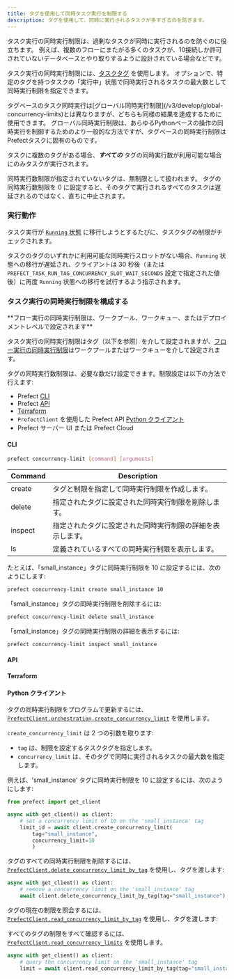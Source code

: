 ```yaml
---
title: タグを使用して同時タスク実行を制限する
description: タグを使用して、同時に実行されるタスクが多すぎるのを防ぎます。
---
```


タスク実行の同時実行制限は、過剰なタスクが同時に実行されるのを防ぐのに役立ちます。
例えば、複数のフローにまたがる多くのタスクが、10接続しか許可されていないデータベースとやり取りするように設計されている場合などです。

タスク実行の同時実行制限には、[タスクタグ](#tags) を使用します。
オプションで、特定のタグを持つタスクの「実行中」状態で同時実行されるタスクの最大数として同時実行制限を指定できます。

<Tip>
タグベースのタスク同時実行は[グローバル同時実行制限](/v3/develop/global-concurrency-limits)とは異なりますが、どちらも同様の結果を達成するために使用できます。
グローバル同時実行制限は、あらゆるPythonベースの操作の同時実行を制御するためのより一般的な方法ですが、タグベースの同時実行制限はPrefectタスクに固有のものです。
</Tip>

タスクに複数のタグがある場合、**_すべての_** タグの同時実行数が利用可能な場合にのみタスクが実行されます。

同時実行数制限が指定されていないタグは、無制限として扱われます。
タグの同時実行数制限を 0 に設定すると、そのタグで実行されるすべてのタスクは遅延されるのではなく、直ちに中止されます。

### 実行動作

タスク実行が [`Running` 状態](/v3/develop/manage-states/) に移行しようとするたびに、タスクタグの制限がチェックされます。

タスクのタグのいずれかに利用可能な同時実行スロットがない場合、`Running` 状態への移行が遅延され、クライアントは 30 秒後（または `PREFECT_TASK_RUN_TAG_CONCURRENCY_SLOT_WAIT_SECONDS` 設定で指定された値後）に再度 `Running` 状態への移行を試行するよう指示されます。

### タスク実行の同時実行制限を構成する

<Tip>
**フロー実行の同時実行制限は、ワークプール、ワークキュー、またはデプロイメントレベルで設定されます**

タスク実行の同時実行制限はタグ（以下を参照）を介して設定されますが、[フロー実行の同時実行制限](/v3/develop/global-concurrency-limits)はワークプールまたはワークキューを介して設定されます。
</Tip>

タグの同時実行数制限は、必要な数だけ設定できます。制限設定は以下の方法で行えます:

- Prefect [CLI](#cli)
- Prefect [API](#api)
- [Terraform](#terraform)
- `PrefectClient` を使用した Prefect API [Python クライアント](#python-client)
- Prefect サーバー UI または Prefect Cloud

#### CLI


<CLI name="task run concurrency" href={task_run_concurrency.cli} />

```bash
prefect concurrency-limit [command] [arguments]
```

| Command | Description                                                      |
| ------- | ---------------------------------------------------------------- |
| create  | タグと制限を指定して同時実行制限を作成します。        |
| delete  | 指定されたタグに設定された同時実行制限を削除します。         |
| inspect | 指定されたタグに設定された同時実行制限の詳細を表示します。 |
| ls      | 定義されているすべての同時実行制限を表示します。                     |

たとえば、「small_instance」タグに同時実行制限を 10 に設定するには、次のようにします:

```bash
prefect concurrency-limit create small_instance 10
```

「small_instance」タグの同時実行制限を削除するには:

```bash
prefect concurrency-limit delete small_instance
```

「small_instance」タグの同時実行制限の詳細を表示するには:

```bash
prefect concurrency-limit inspect small_instance
```

#### API


<API name="task run concurrency" href={task_run_concurrency.api} />

#### Terraform


<TF name="task run concurrency" href={task_run_concurrency.tf} />

#### Python クライアント

タグの同時実行制限をプログラムで更新するには、[`PrefectClient.orchestration.create_concurrency_limit`](https://reference.prefect.io//prefect/client/orchestration/#prefect.client.orchestration.PrefectClient.create_concurrency_limit) を使用します。

`create_concurrency_limit` は 2 つの引数を取ります:

- `tag` は、制限を設定するタスクタグを指定します。
- `concurrency_limit` は、そのタグで同時に実行されるタスクの最大数を指定します。

例えば、'small_instance' タグに同時実行制限を 10 に設定するには、次のようにします:

```python
from prefect import get_client

async with get_client() as client:
    # set a concurrency limit of 10 on the 'small_instance' tag
    limit_id = await client.create_concurrency_limit(
        tag="small_instance", 
        concurrency_limit=10
        )
```

タグのすべての同時実行制限を削除するには、[`PrefectClient.delete_concurrency_limit_by_tag`](https://reference.prefect.io/prefect/client/orchestration/#prefect.client.orchestration.PrefectClient.delete_concurrency_limit_by_tag/) を使用し、タグを渡します:

```python
async with get_client() as client:
    # remove a concurrency limit on the 'small_instance' tag
    await client.delete_concurrency_limit_by_tag(tag="small_instance")
```

タグの現在の制限を照会するには、[`PrefectClient.read_concurrency_limit_by_tag`](https://reference.prefect.io/prefect/client/orchestration/#prefect.client.orchestration.PrefectClient.read_concurrency_limit_by_tag) を使用し、タグを渡します:

すべてのタグの制限をすべて確認するには、[`PrefectClient.read_concurrency_limits`](https://reference.prefect.io/prefect/client/orchestration/#prefect.client.orchestration.PrefectClient.read_concurrency_limits) を使用します。

```python
async with get_client() as client:
    # query the concurrency limit on the 'small_instance' tag
    limit = await client.read_concurrency_limit_by_tag(tag="small_instance")
```